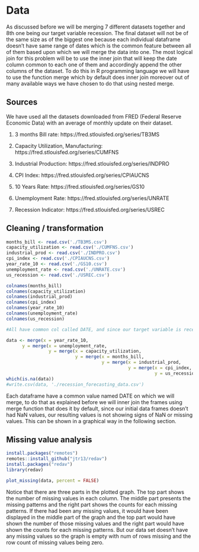 # Data 
As discussed before we will be merging 7 different datasets together and 8th one being our target variable recession. The final dataset will not be of the same size as of the biggest one because each individual dataframe doesn't have same range of dates which is the common feature between all of them based upon which we will merge the data into one. The most logical join for this problem will be to use the inner join that will keep the date column common to each one of them and accordingly append the other columns of the dataset. To do this in R programming language we will have to use the function merge which by default does inner join moreover out of many available ways we have chosen to do that using nested merge.

## Sources
We have used all the datasets downloaded from FRED (Federal Reserve Economic Data) with an average of monthly update on their dataset. 

1. 3 months Bill rate: https://fred.stlouisfed.org/series/TB3MS

2. Capacity Utilization, Manufacturing: https://fred.stlouisfed.org/series/CUMFNS

3. Industrial Production: https://fred.stlouisfed.org/series/INDPRO

4. CPI Index: https://fred.stlouisfed.org/series/CPIAUCNS

5. 10 Years Rate: https://fred.stlouisfed.org/series/GS10

6. Unemployment Rate: https://fred.stlouisfed.org/series/UNRATE

7. Recession Indicator: https://fred.stlouisfed.org/series/USREC

## Cleaning / transformation
```r
months_bill <- read.csv('./TB3MS.csv')
capacity_utilization <- read.csv('./CUMFNS.csv')
industrial_prod <- read.csv('./INDPRO.csv')
cpi_index <- read.csv('./CPIAUCNS.csv')
year_rate_10 <- read.csv('./GS10.csv')
unemployment_rate <- read.csv('./UNRATE.csv')
us_recession <- read.csv('./USREC.csv')

colnames(months_bill)
colnames(capacity_utilization)
colnames(industrial_prod)
colnames(cpi_index)
colnames(year_rate_10)
colnames(unemployment_rate)
colnames(us_recession)

#All have common col called DATE, and since our target variable is recession we have to get data filtered according to the available DATE in recession table.

data <- merge(x = year_rate_10, 
      y = merge(x = unemployment_rate, 
                y = merge(x = capacity_utilization, 
                          y = merge(x = months_bill, 
                                    y = merge(x = industrial_prod, 
                                              y = merge(x = cpi_index, 
                                                        y = us_recession), by = 'DATE'), by = 'DATE'), by = 'DATE'), by = 'DATE'), by = 'DATE')
which(is.na(data))
#write.csv(data, './recession_forecasting_data.csv')
```

Each dataframe have a common value named DATE on which we will merge, to do that as explained before we will inner join the frames using merge function that does it by default, since our initial data frames doesn't had NaN values, our resulting values is not showing signs of NaN or missing values. This can be shown in a graphical way in the following section.

## Missing value analysis
```r
install.packages("remotes")
remotes::install_github("jtr13/redav")
install.packages("redav")
library(redav)

plot_missing(data, percent = FALSE)
```
Notice that there are three parts in the plotted graph. 
The top part shows the number of missing values in each column. 
The middle part presents the missing patterns and the right part shows the counts for each missing patterns.
If there had been any missing values, it would have been displayed in the middle part of the graph and the top part would have shown the number of those missing values and the right part would have shown the counts for each missing patterns. But our data set doesn't have any missing values so the graph is empty with num of rows missing and the row count of missing values being zero.